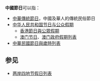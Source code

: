 
'''中國節日'''可以指：
* [[中華傳統節日|中華傳統節日]]，中國及華人的傳統民俗節日
* [[中华人民共和国节日与公众假期|中华人民共和国节日与公众假期]]
** [[香港節日與公眾假期|香港節日與公眾假期]]
** [[澳门节日|澳门节日]]、[[澳门政府假期列表|澳门政府假期列表]]
* [[中華民國節日與歲時列表|中華民國節日與歲時列表]]

== 参见 ==
* [[两岸四地节假日列表|两岸四地节假日列表]]

{{disambig|cat=四字消歧义}}